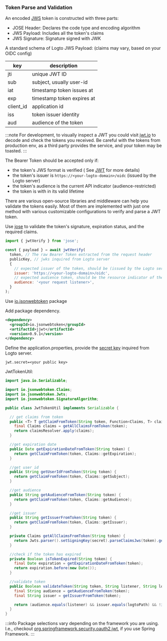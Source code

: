 
### Token Parse and Validation

An encoded [JWS](https://datatracker.ietf.org/doc/html/rfc7515) token is constructed with three parts:

- JOSE Header: Declares the code type and encoding algorithm
- JWS Payload: Includes all the token's claims
- JWS Signature: Signature signed with JWK

A standard schema of Logto JWS Payload: (claims may vary, based on your OIDC config)

| key       | description                |
| --------- | -------------------------- |
| jti       | unique JWT ID              |
| sub       | subject, usually user-id   |
| iat       | timestamp token issues at  |
| exp       | timestamp token expires at |
| client_id | application id             |
| iss       | token issuer identity      |
| aud       | audience of the token      |

:::note
For development, to visually inspect a JWT you could visit [jwt.io](https://jwt.io/) to decode and check the tokens you received. Be careful with the tokens from production env, as a third party provides the service, and your token may be toasted.
:::

The Bearer Token should be accepted only if:

- the token's JWS format is verified ( See [JWT](https://datatracker.ietf.org/doc/html/rfc7519#section-7.2) for more details)
- the token's issuer is `https://<your-logto-domain>/oidc` (issued by the Logto server)
- the token's audience is the current API indicator (audience-restricted)
- the token is with in its valid lifetime

There are various open-source libraries and middleware can help you validate the tokens easily. Most of them are implemented with just one method with various customizable configurations to verify and parse a JWT token.

<Tabs>

<TabItem value="js" label="NodeJs">

Use [jose](https://github.com/panva/jose) to validate the token's signature, expiration status, and the required claims.

```js
import { jwtVerify } from 'jose';

const { payload } = await jwtVerify(
  token, // The raw Bearer Token extracted from the request header
  publicKey, // jwks inquired from Logto server
  {
    // expected issuer of the token, should be (issued by the Logto server)
    issuer: 'https://<your-logto-domain>/oidc',
    // expected audience token, should be the resource indicator of the current API
    audience: '<your request listener>',
  }
);
```

</TabItem>

<TabItem value="java" label="Java">

Use [io.jsonwebtoken](https://javadoc.io/doc/io.jsonwebtoken/jjwt/latest/index.html) package

Add package dependency.

```xml
<dependency>
  <groupId>io.jsonwebtoken</groupId>
  <artifactId>jjwt</artifactId>
  <version>0.9.1</version>
</dependency>
```

Define the application.properties, provide the [secret key](#get-the-jwk-public-key) inquired from Logto server.

```properties
jwt.secret=<your public key>
```

JwtTokenUtil:

```java
import java.io.Serializable;

import io.jsonwebtoken.Claims;
import io.jsonwebtoken.Jwts;
import io.jsonwebtoken.SignatureAlgorithm;

public class JwtTokenUtil implements Serializable {

  // get claims from token
  public <T> T getClaimFromToken(String token, Function<Claims, T> claimsResolver) {
    final Claims claims = getAllClaimsFromToken(token);
    return claimsResolver.apply(claims);
  }

  //get expiration date
  public Date getExpirationDateFromToken(String token) {
    return getClaimFromToken(token, Claims::getExpiration);
  }

  //get user id
  public String getUserIdFromToken(String token) {
    return getClaimFromToken(token, Claims::getSubject);
  }

  //get audience
  public String getAudienceFromToken(String token) {
    return getClaimFromToken(token, Claims::getAudience);
  }

  //get issuer
  public String getIssuerFromToken(String token) {
    return getClaimFromToken(token, Claims::getIssuer);
  }

  private Claims getAllClaimsFromToken(String token) {
    return Jwts.parser().setSigningKey(secret).parseClaimsJws(token).getBody();
  }

  //check if the token has expired
  private Boolean isTokenExpired(String token) {
    final Date expiration = getExpirationDateFromToken(token);
    return expiration.before(new Date());
  }

  //validate token
  public Boolean validateToken(String token, String listener, String logtoPath ) {
    final String audience = getAudienceFromToken(token);
    final String issuer = getIssuerFromToken(token);

    return (audience.equals(listener) && issuer.equals(logtoPath) && !isTokenExpired(token));
  }
}

```

:::info
Package selections vary depending on the framework you are using.
I.e., checkout [org.springframework.security.oauth2.jwt](https://docs.spring.io/spring-security/site/docs/current/api/org/springframework/security/oauth2/jwt/package-summary.html), if you use Spring Framework.
:::

</TabItem>
</Tabs>
